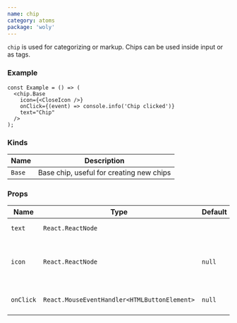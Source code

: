```yaml
---
name: chip
category: atoms
package: 'woly'
---
```



`chip` is used for categorizing or markup. Chips can be used inside input or as tags.

### Example

<ChipExample />

```tsx
const Example = () => (
  <chip.Base
    icon={<CloseIcon />}
    onClick={(event) => console.info('Chip clicked')}
    text="Chip"
  />
);
```

### Kinds

| Name   | Description                              |
| ------ | ---------------------------------------- |
| `Base` | Base chip, useful for creating new chips |

### Props

| Name      | Type                                         | Default | Description                                |
| --------- | -------------------------------------------- | ------- | ------------------------------------------ |
| `text`    | `React.ReactNode`                            |         | Text inside chip                           |
| `icon`    | `React.ReactNode`                            | `null`  | Icon to show on the right side of the text |
| `onClick` | `React.MouseEventHandler<HTMLButtonElement>` | `null`  | Callback when chip is clicked              |
